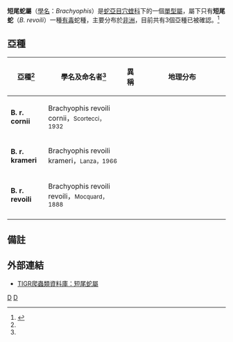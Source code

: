 {{Speciesbox
| taxon = Brachyophis revoili
| binomial_authority = Mocquard，1888
}}

'''短尾蛇屬'''（[[學名|學名]]：''Brachyophis''）是[[蛇亞目|蛇亞目]][[穴蝰科|穴蝰科]]下的一個[[單型|單型]][[屬|屬]]，屬下只有'''短尾蛇'''（''B. revoili''）一種[[毒蛇|有毒]]蛇種，主要分布於[[非洲|非洲]]，目前共有3個亞種已被確認。<ref name="ITIS">{{ITIS|ID=700181|taxon=''Brachyophis''|year=2007|date=5 September}}</ref>

==亞種==
{|cellspacing=0 cellpadding=2 border=1 style="border-collapse: collapse;"
!bgcolor="#f0f0f0"|亞種<ref name="ITIS"/>
!bgcolor="#f0f0f0"|學名及命名者<ref name="ITIS"/>
!bgcolor="#f0f0f0"|異稱
!bgcolor="#f0f0f0"|地理分布
|-
|'''B. r. cornii'''
|Brachyophis revoili cornii，<small>Scortecci，1932</small>
|
|style="width:40%"|
|-
|'''B. r. krameri'''
|Brachyophis revoili krameri，<small>Lanza，1966</small>
|
|
|-
|'''B. r. revoili'''
|Brachyophis revoili revoili，<small>Mocquard，1888</small>
|
|
|-
|}

==備註==
{{reflist}}

==外部連結==
*{{en}}[http://reptile-database.reptarium.cz/species.php?genus=Brachyophis&species=revoili TIGR爬蟲類資料庫：短尾蛇屬]
{{taxonbar}}
[[Category:_1888年描述的动物|D]]
[[Category:穴蝰科|D]]